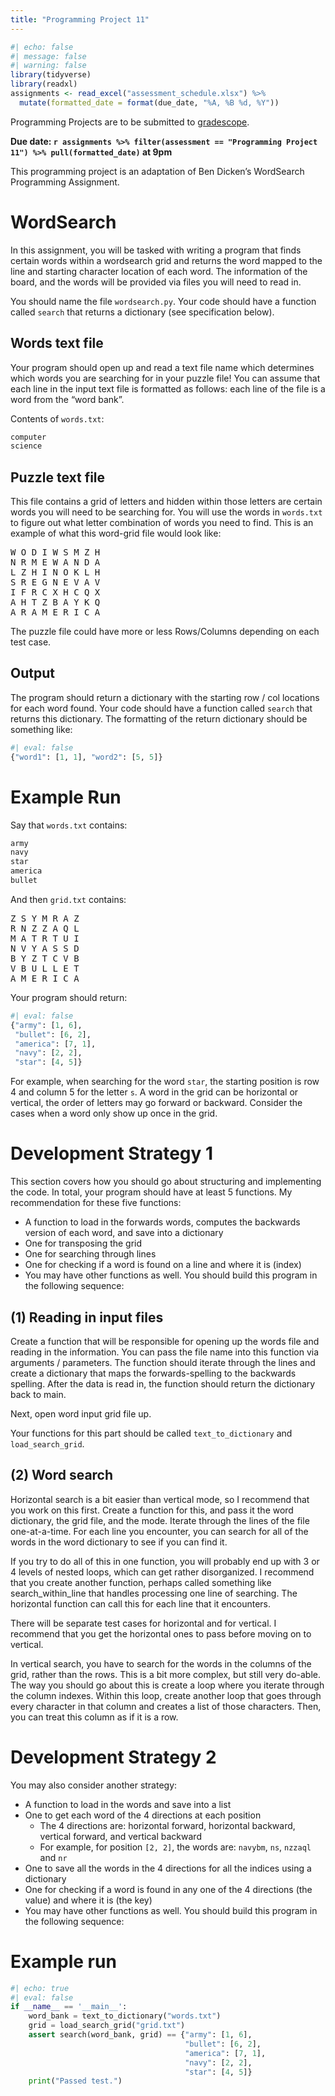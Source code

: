 ```yaml
---
title: "Programming Project 11"
---
```


```r
#| echo: false
#| message: false
#| warning: false
library(tidyverse)
library(readxl)
assignments <- read_excel("assessment_schedule.xlsx") %>% 
  mutate(formatted_date = format(due_date, "%A, %B %d, %Y"))
```

Programming Projects are to be submitted to [gradescope](https://www.gradescope.com/courses/934148).

**Due date: `r assignments %>% filter(assessment == "Programming Project 11") %>% pull(formatted_date)` at 9pm**

This programming project is an adaptation of Ben Dicken's WordSearch Programming Assignment.

# WordSearch

In this assignment, you will be tasked with writing a program that finds certain words within a wordsearch grid and returns the word mapped to the line and starting character location of each word. The information of the board, and the words will be provided via files you will need to read in. 

You should name the file `wordsearch.py`. Your code should have a function called `search` that returns a dictionary (see specification below).

## Words text file

Your program should open up and read a text file name which determines which words you are searching for in your puzzle file! You can assume that each line in the input text file is formatted as follows: each line of the file is a word from the "word bank". 

Contents of `words.txt`:

```html
computer
science
```


## Puzzle text file

This file contains a grid of letters and hidden within those letters are certain words you will need to be searching for. You will use the words in `words.txt` to figure out what letter combination of words you need to find. This is an example of what this word-grid file would look like:

<pre>
W O D I W S M Z H 
N R M E W A N D A 
L Z H I N O K L H 
S R E G N E V A V 
I F R C X H C Q X 
A H T Z B A Y K Q 
A R A M E R I C A
</pre>

The puzzle file could have more or less Rows/Columns depending on each test case.

## Output

The program should return a dictionary with the starting row / col locations for each word found. Your code should have a function called `search` that returns this dictionary. The formatting of the return dictionary should be something like:

```python
#| eval: false
{"word1": [1, 1], "word2": [5, 5]}
```


# Example Run

Say that `words.txt` contains:

```html
army
navy
star
america
bullet
```

And then `grid.txt` contains:

<pre>
Z S Y M R A Z
R N Z Z A Q L
M A T R T U I
N V Y A S S D
B Y Z T C V B
V B U L L E T
A M E R I C A
</pre>

Your program should return:

```python
#| eval: false
{"army": [1, 6],
 "bullet": [6, 2],
 "america": [7, 1],
 "navy": [2, 2],
 "star": [4, 5]}
```

For example, when searching for the word `star`, the starting position is row 4 and column 5 for the letter `s`. A word in the grid can be horizontal or vertical, the order of letters may go forward or backward. Consider the cases when a word only show up once in the grid.

# Development Strategy 1

This section covers how you should go about structuring and implementing the code. In total, your program should have at least 5 functions. My recommendation for these five functions:

* A function to load in the forwards words, computes the backwards version of each word, and save into a dictionary
* One for transposing the grid
* One for searching through lines
* One for checking if a word is found on a line and where it is (index)
* You may have other functions as well. You should build this program in the following sequence:

## (1) Reading in input files

Create a function that will be responsible for opening up the words file and reading in the information. You can pass the file name into this function via arguments / parameters. The function should iterate through the lines and create a dictionary that maps the forwards-spelling to the backwards spelling. After the data is read in, the function should return the dictionary back to main.

Next, open word input grid file up.

Your functions for this part should be called `text_to_dictionary` and `load_search_grid`.

## (2) Word search

Horizontal search is a bit easier than vertical mode, so I recommend that you work on this first. Create a function for this, and pass it the word dictionary, the grid file, and the mode. Iterate through the lines of the file one-at-a-time. For each line you encounter, you can search for all of the words in the word dictionary to see if you can find it.

If you try to do all of this in one function, you will probably end up with 3 or 4 levels of nested loops, which can get rather disorganized. I recommend that you create another function, perhaps called something like search_within_line that handles processing one line of searching. The horizontal function can call this for each line that it encounters.

There will be separate test cases for horizontal and for vertical. I recommend that you get the horizontal ones to pass before moving on to vertical.

In vertical search, you have to search for the words in the columns of the grid, rather than the rows. This is a bit more complex, but still very do-able. The way you should go about this is create a loop where you iterate through the column indexes. Within this loop, create another loop that goes through every character in that column and creates a list of those characters. Then, you can treat this column as if it is a row.

# Development Strategy 2

You may also consider another strategy: 

* A function to load in the words and save into a list
* One to get each word of the 4 directions at each position
  * The 4 directions are: horizontal forward, horizontal backward, vertical forward, and vertical backward
  * For example, for position `[2, 2]`, the words are: `navybm`, `ns`, `nzzaql` and `nr`
* One to save all the words in the 4 directions for all the indices using a dictionary
* One for checking if a word is found in any one of the 4 directions (the value) and where it is (the key)
* You may have other functions as well. You should build this program in the following sequence:

# Example run

```python
#| echo: true
#| eval: false
if __name__ == '__main__':
    word_bank = text_to_dictionary("words.txt")
    grid = load_search_grid("grid.txt")
    assert search(word_bank, grid) == {"army": [1, 6],
                                       "bullet": [6, 2],
                                       "america": [7, 1],
                                       "navy": [2, 2],
                                       "star": [4, 5]}
    print("Passed test.")
```

